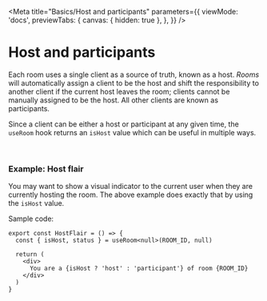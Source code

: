 

<Meta
  title="Basics/Host and participants"
  parameters={{
    viewMode: 'docs',
    previewTabs: {
      canvas: { hidden: true },
    },
  }}
/>

# Host and participants

Each room uses a single client as a source of truth, known as a host. _Rooms_ will automatically assign a client to be the host and shift the responsibility to another client if the current host leaves the room; clients cannot be manually assigned to be the host. All other clients are known as participants.

Since a client can be either a host or participant at any given time, the `useRoom` hook returns an `isHost` value which can be useful in multiple ways.

<br />

### Example: Host flair

<p>
  <HostFlair />
</p>

You may want to show a visual indicator to the current user when they are currently hosting the room. The above example does exactly that by using the `isHost` value.

Sample code:

```tsx
export const HostFlair = () => {
  const { isHost, status } = useRoom<null>(ROOM_ID, null)

  return (
    <div>
      You are a {isHost ? 'host' : 'participant'} of room {ROOM_ID}
    </div>
  )
}
```
